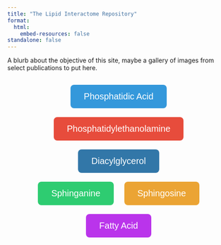 ```yaml
---
title: "The Lipid Interactome Repository"
format: 
  html:
    embed-resources: false
standalone: false
---
```


A blurb about the objective of this site, maybe a gallery of images from select publications to put here.


```{=html}
<div style="text-align: center; margin: 20px;">
    <a href="LipidProbe/PhosphatidicAcid.qmd" style="text-decoration: none;">
        <button style="background-color: #3498db; color: white; font-size: 20px; padding: 15px 30px; border: none; border-radius: 8px; margin: 10px; cursor: pointer;">
            Phosphatidic Acid
        </button>
    </a>
    <a href="LipidProbe/Phosphatidylethanolamine.qmd" style="text-decoration: none;">
        <button style="background-color: #e74c3c; color: white; font-size: 20px; padding: 15px 30px; border: none; border-radius: 8px; margin: 10px; cursor: pointer;">
            Phosphatidylethanolamine
        </button>
    </a>
		<br>
		<a href="LipidProbe/Diacylglycerol.qmd" style="text-decoration: none;">
        <button style="background-color: #3277a8; color: white; font-size: 20px; padding: 15px 30px; border: none; border-radius: 8px; margin: 10px; cursor: pointer;">
            Diacylglycerol
        </button>
    </a>
		<br>
    <a href="LipidProbe/Sphinganine.qmd" style="text-decoration: none;">
        <button style="background-color: #2ecc71; color: white; font-size: 20px; padding: 15px 30px; border: none; border-radius: 8px; margin: 10px; cursor: pointer;">
            Sphinganine
        </button>
    </a>
		<a href="LipidProbe/Sphingosine.qmd" style="text-decoration: none;">
        <button style="background-color: #eba434; color: white; font-size: 20px; padding: 15px 30px; border: none; border-radius: 8px; margin: 10px; cursor: pointer;">
            Sphingosine
        </button>
    </a>
		<a href="LipidProbe/FattyAcids.qmd" style="text-decoration: none;">
        <button style="background-color: #ba34eb; color: white; font-size: 20px; padding: 15px 30px; border: none; border-radius: 8px; margin: 10px; cursor: pointer;">
            Fatty Acid
        </button>
    </a>
</div>
```